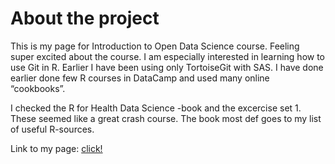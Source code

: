 
# About the project

This is my page for Introduction to Open Data Science course. Feeling super excited about the course. I am especially interested in learning how to use Git in R. Earlier I have been using only TortoiseGit with SAS. I have done earlier done few R courses in DataCamp and used many online "cookbooks".

I checked the R for Health Data Science -book and the excercise set 1. These seemed like a great crash course.  The book most def goes to my list of useful R-sources.

Link to my page: [click!](https://hurmris.github.io/IODS-project/) 


